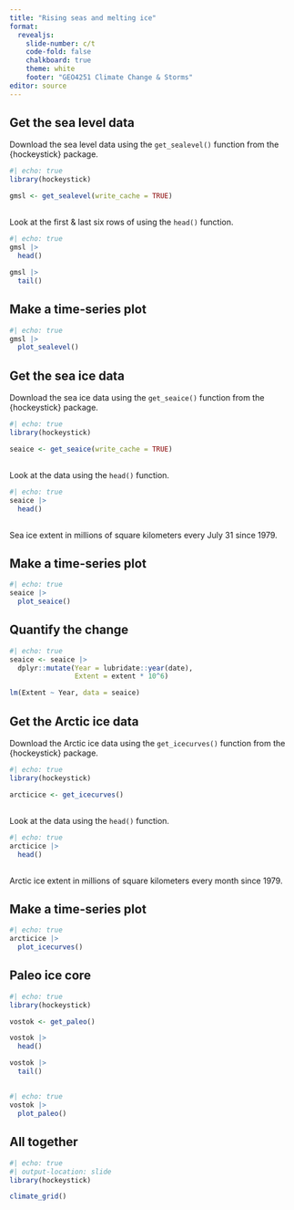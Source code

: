 ```yaml
---
title: "Rising seas and melting ice"
format: 
  revealjs:
    slide-number: c/t
    code-fold: false
    chalkboard: true
    theme: white
    footer: "GEO4251 Climate Change & Storms"
editor: source
---
```



## Get the sea level data

Download the sea level data using the `get_sealevel()` function from the {hockeystick} package.

```r
#| echo: true
library(hockeystick)

gmsl <- get_sealevel(write_cache = TRUE)
```

##

Look at the first & last six rows of using the `head()` function.

```r
#| echo: true
gmsl |>
  head()

gmsl |>
  tail()
```

## Make a time-series plot

```r
#| echo: true
gmsl |>
  plot_sealevel()
```

## Get the sea ice data

Download the sea ice data using the `get_seaice()` function from the {hockeystick} package.

```r
#| echo: true
library(hockeystick)

seaice <- get_seaice(write_cache = TRUE)
```

##

Look at the data using the `head()` function.

```r
#| echo: true
seaice |>
  head()
 
```
Sea ice extent in millions of square kilometers every July 31 since 1979.

## Make a time-series plot

```r
#| echo: true
seaice |>
  plot_seaice()
```

## Quantify the change

```r
#| echo: true
seaice <- seaice |>
  dplyr::mutate(Year = lubridate::year(date),
                Extent = extent * 10^6)

lm(Extent ~ Year, data = seaice)
```

## Get the Arctic ice data

Download the Arctic ice data using the `get_icecurves()` function from the {hockeystick} package.

```r
#| echo: true
library(hockeystick)

arcticice <- get_icecurves()
```

##

Look at the data using the `head()` function.

```r
#| echo: true
arcticice |>
  head()
 
```
Arctic ice extent in millions of square kilometers every month since 1979.

## Make a time-series plot

```r
#| echo: true
arcticice |>
  plot_icecurves()
```

## Paleo ice core

```r
#| echo: true
library(hockeystick)

vostok <- get_paleo()

vostok |>
  head()

vostok |>
  tail()
```

##

```r
#| echo: true
vostok |>
  plot_paleo()
```

## All together

```r
#| echo: true
#| output-location: slide 
library(hockeystick)

climate_grid()
```
